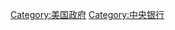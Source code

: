 {{Commons cat|Federal Reserve}}
{{catmore|联邦储备系统}}

[[Category:美国政府|Category:美国政府]]
[[Category:中央银行|Category:中央银行]]